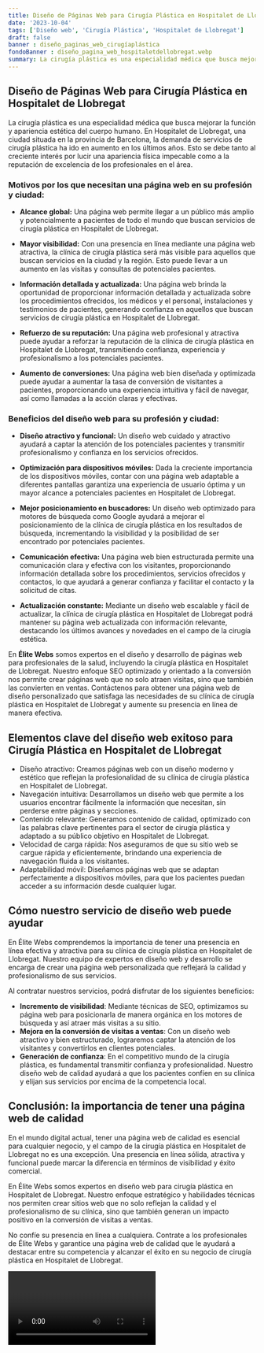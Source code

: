 ```yaml
---
title: Diseño de Páginas Web para Cirugía Plástica en Hospitalet de Llobregat
date: '2023-10-04'
tags: ['Diseño web', 'Cirugía Plástica', 'Hospitalet de Llobregat']
draft: false
banner : diseño_paginas_web_cirugíaplástica
fondoBanner : diseño_pagina_web_hospitaletdellobregat.webp
summary: La cirugía plástica es una especialidad médica que busca mejorar la función y apariencia estética del cuerpo humano. En Hospitalet de Llobregat, una ciudad situada en la provincia de Barcelona, la demanda de servicios de cirugía plástica ha ido en aumento en los últimos años. Esto se debe tanto al creciente interés por lucir una apariencia física impecable como a la reputación de excelencia de los profesionales en el área.
---
```


## **Diseño de Páginas Web para Cirugía Plástica en Hospitalet de Llobregat**

La cirugía plástica es una especialidad médica que busca mejorar la función y apariencia estética del cuerpo humano. En Hospitalet de Llobregat, una ciudad situada en la provincia de Barcelona, la demanda de servicios de cirugía plástica ha ido en aumento en los últimos años. Esto se debe tanto al creciente interés por lucir una apariencia física impecable como a la reputación de excelencia de los profesionales en el área.

### Motivos por los que necesitan una página web en su profesión y ciudad:

- **Alcance global:** Una página web permite llegar a un público más amplio y potencialmente a pacientes de todo el mundo que buscan servicios de cirugía plástica en Hospitalet de Llobregat.

- **Mayor visibilidad:** Con una presencia en línea mediante una página web atractiva, la clínica de cirugía plástica será más visible para aquellos que buscan servicios en la ciudad y la región. Esto puede llevar a un aumento en las visitas y consultas de potenciales pacientes.

- **Información detallada y actualizada:** Una página web brinda la oportunidad de proporcionar información detallada y actualizada sobre los procedimientos ofrecidos, los médicos y el personal, instalaciones y testimonios de pacientes, generando confianza en aquellos que buscan servicios de cirugía plástica en Hospitalet de Llobregat.

- **Refuerzo de su reputación:** Una página web profesional y atractiva puede ayudar a reforzar la reputación de la clínica de cirugía plástica en Hospitalet de Llobregat, transmitiendo confianza, experiencia y profesionalismo a los potenciales pacientes.

- **Aumento de conversiones:** Una página web bien diseñada y optimizada puede ayudar a aumentar la tasa de conversión de visitantes a pacientes, proporcionando una experiencia intuitiva y fácil de navegar, así como llamadas a la acción claras y efectivas.

### Beneficios del diseño web para su profesión y ciudad:

- **Diseño atractivo y funcional:** Un diseño web cuidado y atractivo ayudará a captar la atención de los potenciales pacientes y transmitir profesionalismo y confianza en los servicios ofrecidos.

- **Optimización para dispositivos móviles:** Dada la creciente importancia de los dispositivos móviles, contar con una página web adaptable a diferentes pantallas garantiza una experiencia de usuario óptima y un mayor alcance a potenciales pacientes en Hospitalet de Llobregat.

- **Mejor posicionamiento en buscadores:** Un diseño web optimizado para motores de búsqueda como Google ayudará a mejorar el posicionamiento de la clínica de cirugía plástica en los resultados de búsqueda, incrementando la visibilidad y la posibilidad de ser encontrado por potenciales pacientes.

- **Comunicación efectiva:** Una página web bien estructurada permite una comunicación clara y efectiva con los visitantes, proporcionando información detallada sobre los procedimientos, servicios ofrecidos y contactos, lo que ayudará a generar confianza y facilitar el contacto y la solicitud de citas.

- **Actualización constante:** Mediante un diseño web escalable y fácil de actualizar, la clínica de cirugía plástica en Hospitalet de Llobregat podrá mantener su página web actualizada con información relevante, destacando los últimos avances y novedades en el campo de la cirugía estética.

En **Élite Webs** somos expertos en el diseño y desarrollo de páginas web para profesionales de la salud, incluyendo la cirugía plástica en Hospitalet de Llobregat. Nuestro enfoque SEO optimizado y orientado a la conversión nos permite crear páginas web que no solo atraen visitas, sino que también las convierten en ventas. Contáctenos para obtener una página web de diseño personalizado que satisfaga las necesidades de su clínica de cirugía plástica en Hospitalet de Llobregat y aumente su presencia en línea de manera efectiva.

<GifSeo />

<Cta />

## Elementos clave del diseño web exitoso para Cirugía Plástica en Hospitalet de Llobregat

- Diseño atractivo: Creamos páginas web con un diseño moderno y estético que reflejan la profesionalidad de su clínica de cirugía plástica en Hospitalet de Llobregat. 
- Navegación intuitiva: Desarrollamos un diseño web que permite a los usuarios encontrar fácilmente la información que necesitan, sin perderse entre páginas y secciones.
- Contenido relevante: Generamos contenido de calidad, optimizado con las palabras clave pertinentes para el sector de cirugía plástica y adaptado a su público objetivo en Hospitalet de Llobregat.
- Velocidad de carga rápida: Nos aseguramos de que su sitio web se cargue rápida y eficientemente, brindando una experiencia de navegación fluida a los visitantes.
- Adaptabilidad móvil: Diseñamos páginas web que se adaptan perfectamente a dispositivos móviles, para que los pacientes puedan acceder a su información desde cualquier lugar.

## Cómo nuestro servicio de diseño web puede ayudar

En Élite Webs comprendemos la importancia de tener una presencia en línea efectiva y atractiva para su clínica de cirugía plástica en Hospitalet de Llobregat. Nuestro equipo de expertos en diseño web y desarrollo se encarga de crear una página web personalizada que reflejará la calidad y profesionalismo de sus servicios.

Al contratar nuestros servicios, podrá disfrutar de los siguientes beneficios:

- **Incremento de visibilidad**: Mediante técnicas de SEO, optimizamos su página web para posicionarla de manera orgánica en los motores de búsqueda y así atraer más visitas a su sitio.
- **Mejora en la conversión de visitas a ventas**: Con un diseño web atractivo y bien estructurado, lograremos captar la atención de los visitantes y convertirlos en clientes potenciales. 
- **Generación de confianza**: En el competitivo mundo de la cirugía plástica, es fundamental transmitir confianza y profesionalidad. Nuestro diseño web de calidad ayudará a que los pacientes confíen en su clínica y elijan sus servicios por encima de la competencia local.

## Conclusión: la importancia de tener una página web de calidad

En el mundo digital actual, tener una página web de calidad es esencial para cualquier negocio, y el campo de la cirugía plástica en Hospitalet de Llobregat no es una excepción. Una presencia en línea sólida, atractiva y funcional puede marcar la diferencia en términos de visibilidad y éxito comercial.

En Élite Webs somos expertos en diseño web para cirugía plástica en Hospitalet de Llobregat. Nuestro enfoque estratégico y habilidades técnicas nos permiten crear sitios web que no solo reflejan la calidad y el profesionalismo de su clínica, sino que también generan un impacto positivo en la conversión de visitas a ventas.

No confíe su presencia en línea a cualquiera. Contrate a los profesionales de Élite Webs y garantice una página web de calidad que le ayudará a destacar entre su competencia y alcanzar el éxito en su negocio de cirugía plástica en Hospitalet de Llobregat.

<Video />

<CtaBot job='Cirugía Plástica' city='Hospitalet de Llobregat'/>

<Gmaps query='Hospitalet de Llobregat+españa+maps' />